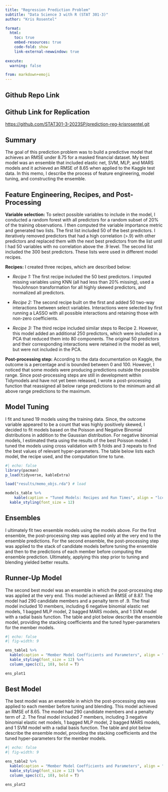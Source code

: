 ```yaml
---
title: "Regression Prediction Problem"
subtitle: "Data Science 3 with R (STAT 301-3)"
author: "Kris Rosentel"

format:
  html:
    toc: true
    embed-resources: true
    code-fold: show
    link-external-newwindow: true
    
execute:
  warning: false

from: markdown+emoji  
---
```


## Github Repo Link

::: {.callout-note icon="false"}
## Github Link for Replication

[https://github.com/STAT301-3-2023SP/prediction-reg-krisrosentel.git](https://github.com/STAT301-3-2023SP/prediction-reg-krisrosentel.git)

:::

## Summary

The goal of this prediction problem was to build a predictive model that achieves an RMSE under 8.75 for a masked financial dataset. My best model was an ensemble that included elastic net, SVM, MLP, and MARS models and it achieved an RMSE of 8.65 when applied to the Kaggle test data. In this memo, I describe the process of feature engineering, model tuning, and constructing the ensemble.

## Feature Engineering, Recipes, and Post-Processing

**Variable selection:** To select possible variables to include in the model, I conducted a random forest with all predictors for a random subset of 20% of the training observations. I then computed the variable importance metric and generated two lists. The first list included 50 of the best predictors. I iteratively removed predictors that had a high correlation (\>.9) with other predictors and replaced them with the next best predictors from the list until I had 50 variables with no correlation above the .9 level. The second list included the 300 best predictors. These lists were used in different model recipes.

**Recipes:** I created three recipes, which are described below: 

- *Recipe 1:* The first recipe included the 50 best predictors. I imputed missing variables using KNN (all had less than 20% missing), used a YeoJohnson transformation for all highly skewed predictors, and normalized all predictors. 

- *Recipe 2:* The second recipe built on the first and added 50 two-way interactions between select variables. Interactions were selected by first running a LASSO with all possible interactions and retaining those with non-zero coefficients. 

- *Recipe 3:* The third recipe included similar steps to Recipe 2. However, this model added an additional 250 predictors, which were included in a PCA that reduced them into 80 components. The original 50 predictors and their corresponding interactions were retained in the model as well, but were not included in the PCA.

**Post-processing step:** According to the data documentation on Kaggle, the outcome is a percentage and is bounded between 0 and 100. However, I noticed that some models were producing predictions outside the possible range. Since post-processing steps are still in development within Tidymodels and have not yet been released, I wrote a post-processing function that reassigned all below range predictions to the minimum and all above range predictions to the maximum.

## Model Tuning

I fit and tuned 19 models using the training data. Since, the outcome variable appeared to be a count that was highly positively skewed, I decided to fit models based on the Poisson and Negative Binomial distributions in addition to the Gaussian distribution. For negative binomial models, I estimated theta using the results of the best Poisson model. I tuned the models using cross validation with 5 folds and 3 repeats to find the best values of relevant hyper-parameters. The table below lists each model, the recipe used, and the computation time to tune.

```r
#| echo: false
library(pacman)
p_load(tidyverse, kableExtra)

load("results/memo_objs.rda") # load

models_table %>% 
    kable(caption = "Tuned Models: Recipes and Run Times", align = "lcc") %>% 
  kable_styling(font_size = 12)
```

## Ensembles

I ultimately fit two ensemble models using the models above. For the first ensemble, the post-processing step was applied only at the very end to the ensemble predictions. For the second ensemble, the post-processing step was applied to the stack of candidate models before tuning the ensemble and then to the predictions of each member before computing the ensemble prediction. Ultimately, applying this step prior to tuning and blending yielded better results.

## Runner-Up Model

The second best model was an ensemble in which the post-processing step was applied at the very end. This model achieved an RMSE of 8.87. The model had 290 candidate members and a penalty term of .9. The final model included 10 members, including 6 negative binomial elastic net models, 1 bagged MLP model, 2 bagged MARS models, and 1 SVM model with a radial basis function. The table and plot below describe the ensemble model, providing the stacking coefficients and the tuned hyper-parameters for the member models.

```r
#| echo: false
#| fig-width: 9

ens_table1 %>% 
  kable(caption = "Member Model Coefficients and Parameters", align = "lccccccccc") %>% 
  kable_styling(font_size = 12) %>% 
  column_spec(c(1, 10), bold = T) 

ens_plot1
```

## Best Model

The best model was an ensemble in which the post-processing step was applied to each member before tuning and blending. This model achieved an RMSE of 8.65. The model had 290 candidate members and a penalty term of .2. The final model included 7 members, including 3 negative binomial elastic net models, 1 bagged MLP model, 2 bagged MARS models, and 1 SVM model with a radial basis function. The table and plot below describe the ensemble model, providing the stacking coefficients and the tuned hyper-parameters for the member models.

```r
#| echo: false
#| fig-width: 9

ens_table2 %>% 
  kable(caption = "Member Model Coefficients and Parameters", align = "lccccccccc") %>% 
  kable_styling(font_size = 12) %>% 
  column_spec(c(1, 10), bold = T)  

ens_plot2
```
